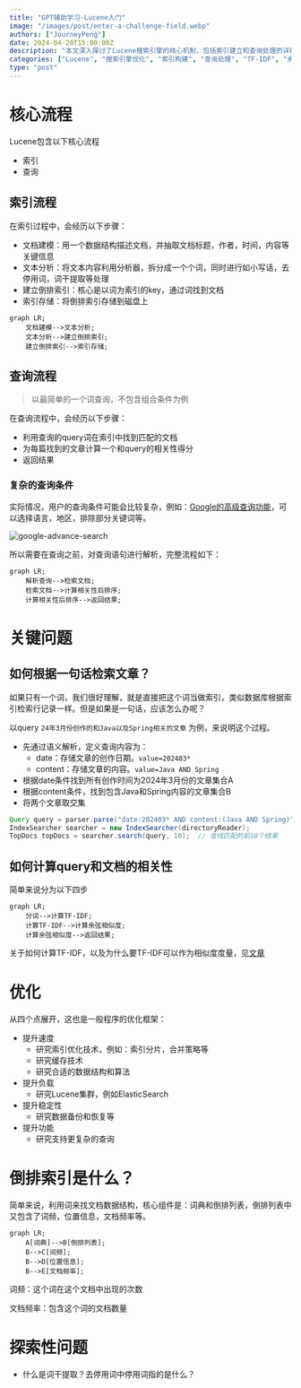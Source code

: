 ```yaml
---
title: "GPT辅助学习-Lucene入门"
image: "/images/post/enter-a-challenge-field.webp"
authors: ["JourneyPeng"]
date: 2024-04-20T15:00:00Z
description: "本文深入探讨了Lucene搜索引擎的核心机制，包括索引建立和查询处理的详细步骤。文中解释了如何通过文档建模、文本分析、倒排索引构建和索引存储来处理和优化索引。同时，探讨了查询过程中如何利用倒排索引快速检索文档并计算相关性得分。文章还涉及了使用高级查询功能解析复杂查询条件，以及如何通过TF-IDF和余弦相似度来评估查询与文档的相关性。此外，还讨论了索引优化技术、缓存策略、数据结构和算法的选择，以及如何通过数据备份、恢复和支持复杂查询来提升搜索引擎的性能和稳定性。"
categories: ["Lucene", "搜索引擎优化", "索引构建", "查询处理", "TF-IDF", "余弦相似度", "高级查询", "倒排索引", "性能优化", "文本分析"]
type: "post"
---
```


# 核心流程
Lucene包含以下核心流程
- 索引
- 查询

## 索引流程
在索引过程中，会经历以下步骤：
- 文档建模：用一个数据结构描述文档，并抽取文档标题，作者，时间，内容等关键信息
- 文本分析：将文本内容利用分析器，拆分成一个个词，同时进行如小写话，去停用词，词干提取等处理
- 建立倒排索引：核心是以词为索引的key，通过词找到文档
- 索引存储：将倒排索引存储到磁盘上

```mermaid
graph LR;
    文档建模-->文本分析;
    文本分析-->建立倒排索引;
    建立倒排索引-->索引存储;
```

## 查询流程
> 以最简单的一个词查询，不包含组合条件为例

在查询流程中，会经历以下步骤：
- 利用查询的query词在索引中找到匹配的文档
- 为每篇找到的文章计算一个和query的相关性得分
- 返回结果

### 复杂的查询条件
实际情况，用户的查询条件可能会比较复杂，例如：[Google的高级查询功能](https://www.google.com/advanced_search)，可以选择语言，地区，排除部分关键词等。

![google-advance-search](http://journeypeng.best/images/post/google-advance-search.png)

所以需要在查询之前，对查询语句进行解析，完整流程如下：

```mermaid
graph LR;
    解析查询-->检索文档;
    检索文档-->计算相关性后排序;
    计算相关性后排序-->返回结果;
```

# 关键问题
## 如何根据一句话检索文章？
如果只有一个词，我们很好理解，就是直接把这个词当做索引，类似数据库根据索引检索行记录一样。但是如果是一句话，应该怎么办呢？

以query `24年3月份创作的和Java以及Spring相关的文章` 为例，来说明这个过程。

- 先通过语义解析，定义查询内容为：
  - date：存储文章的创作日期。`value=202403*`
  - content：存储文章的内容。`value=Java AND Spring`
- 根据date条件找到所有创作时间为2024年3月份的文章集合A
- 根据content条件，找到包含Java和Spring内容的文章集合B
- 将两个文章取交集

```java
Query query = parser.parse("date:202403* AND content:(Java AND Spring)");
IndexSearcher searcher = new IndexSearcher(directoryReader);
TopDocs topDocs = searcher.search(query, 10);  // 查找匹配的前10个结果
```

## 如何计算query和文档的相关性
简单来说分为以下四步
```mermaid
graph LR;
    分词-->计算TF-IDF;
    计算TF-IDF-->计算余弦相似度;
    计算余弦相似度-->返回结果;
```

关于如何计算TF-IDF，以及为什么要TF-IDF可以作为相似度度量，见[文章](https://www.journeypeng.best/posts/learn-tf-idf)

# 优化
从四个点展开，这也是一般程序的优化框架：
- 提升速度
  - 研究索引优化技术，例如：索引分片，合并策略等
  - 研究缓存技术
  - 研究合适的数据结构和算法
- 提升负载
  - 研究Lucene集群，例如ElasticSearch
- 提升稳定性
  - 研究数据备份和恢复等
- 提升功能
  - 研究支持更复杂的查询

# 倒排索引是什么？

简单来说，利用词来找文档数据结构，核心组件是：词典和倒排列表，倒排列表中又包含了词频，位置信息，文档频率等。
```mermaid
graph LR;
    A[词典]-->B[倒排列表];
    B-->C[词频];
    B-->D[位置信息];
    B-->E[文档频率];
```

词频：这个词在这个文档中出现的次数

文档频率：包含这个词的文档数量

# 探索性问题

- 什么是词干提取？去停用词中停用词指的是什么？
